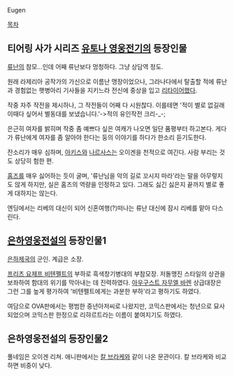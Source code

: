 Eugen

[[목차]]

== 티어링 사가 시리즈 [[유토나 영웅전기]]의 등장인물 ==

[[류난]]의 참모...인데 어째 류난보다 멍청하다. 그냥 상담역 정도.

원래 라제리아 공작가의 가신으로 이름난 맹장이었으나, 그라나다에서 탈출할 적에 류난과 경험없는 햇병아리 기사들을 지키느라 전신에 중상을 입고 [[리타이어]]했다.

작중 자주 작전을 제시하나, 그 작전들이 어째 다 시원찮다. 이를테면 '적이 별로 없길래 이때다 싶어서 별동대를 보냈습니다.'->적의 유인작전 크리-_-;

은근히 여자를 밝히며 작중 좀 예쁘다 싶은 여캐가 나오면 일단 품평부터 하고본다. 게다가 류난에게 여자를 좀 알아야 한다는 둥의 이야기를 하다가 한소리 듣기도한다.

잔소리가 매우 심하며, [[아키스]]와 [[나르사스]]는 오이겐을 천적으로 여긴다. 사람 부리는 것도 상당히 험한 편. 

[[홈즈]]를 매우 싫어하는 듯이 굴며, '류난님을 악의 길로 꼬시지 마라'라는 말을 아무렇지도 않게 하지만, 실은 홈즈의 역량을 인정하고 있다. 그래도 싫긴 싫은지 끝까지 별로 좋게 대하지는 않는다.

엔딩에서는 리베의 대신이 되어 신혼여행(?)떠나는 류난 대신에 잠시 리베를 맡아 다스린다.

== [[은하영웅전설]]의 등장인물1 ==

[[은하제국]]의 군인. 계급은 소장.

[[프리츠 요제프 비텐펠트]]의 부하로 흑색창기병대의 부참모장. 저돌맹진 스타일의 상관을 보좌하여 함대의 위기를 막아내는 데 진력하였다. [[아우구스트 자무엘 바렌]] 상급대장은 그런 그를 높게 평가하여 '비텐펠트에게는 과분한 부하'라고 평하기도 하였다.

여담으로 OVA판에서는 평범한 중년아저씨로 나왔지만, 코믹스판에서는 청년으로 묘사되었으며 코믹스판 한정으로 리햐르트라는 이름이 붙여지기도 하였다.

== 은하영웅전설의 등장인물2 ==

풀네임은 오이겐 리쳐. 애니판에서는 [[칼 브라케]]와 같이 나온 문관이다. 칼 브라케와 비교하면 비중이 낮다.
